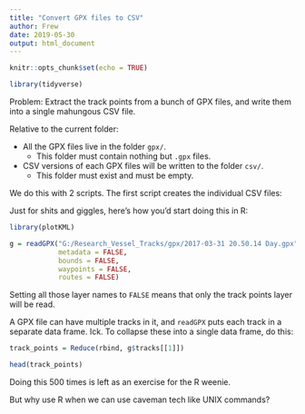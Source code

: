```yaml
---
title: "Convert GPX files to CSV"
author: Frew
date: 2019-05-30
output: html_document
---
```


```r
knitr::opts_chunk$set(echo = TRUE)
```

```r
library(tidyverse)
```

Problem: Extract the track points from a bunch of GPX files, and write them into a single mahungous CSV file.

Relative to the current folder:

  - All the GPX files live in the folder `gpx/`.
    - This folder must contain nothing but `.gpx` files.
  - CSV versions of each GPX files will be written to the folder `csv/`.
    - This folder must exist and must be empty.

We do this with 2 scripts. The first script creates the individual CSV files:

<!-- ```{bash eval=FALSE} -->
<!-- # gpx2csv -->
<!-- # -->
<!-- # This script converts -->
<!-- # all of the .gpx files in the specified input directory -->
<!-- # into .csv files in the specified output directory. -->
<!-- # -->
<!-- # Note: The .csv files are give meaningless unique names, -->
<!-- # on the assumption that they'll be combined into a single CSV file -->
<!-- # before they're used for anything else. -->
<!-- # -->
<!-- # Developed on macOS Mojave, -->
<!-- # using MacPorts "gdal", "ossp-uuid", and "parallel" -->
<!-- # -->
<!-- # Don't bother trying to run this on Windows :-P -->

<!--     # directory containing the .gpx input files -->
<!--     # -->
<!-- gpx_dir=gpx -->

<!--     # directory to contain the .csv output files -->
<!--     # -->
<!-- csv_dir=csv -->

<!-- # You shouldn't have to change anything below here -->

<!--     # ogr2ogr options: -->
<!--     # - output format is CSV -->
<!--     # - point coordinates will be copied into X and Y columns -->
<!--     # -->
<!-- ogr_opts='-f CSV -lco GEOMETRY=AS_XY' -->

<!--     # the name of the GPX layer containing the ship track points -->
<!--     # -->
<!-- gpx_layer=track_points -->

<!--     # current time in seconds since 1970-01-01 00:00:00 UTC -->
<!--     # -->
<!-- start=$(date +%s) -->

<!--     # loop thru the .gpx files in the input directory -->
<!--     # -->
<!--     # use uuid to construct unique output filenames -->
<!--     # -->
<!--     # Note: We could just run ogr2ogr inside the loop, but instead we -->
<!--     # send the commands to parallel, which runs as many of them at -->
<!--     # once as the host computer can handle. This winds up being at -->
<!--     # least 2x faster. -->
<!--     # -->
<!-- for gpx in ${gpx_dir}/*; do -->
<!--     echo ogr2ogr ${ogr_opts} ${csv_dir}/$(uuid).csv "'${gpx}'" ${gpx_layer} -->
<!-- done \ -->
<!--     | parallel -j 0 -->

<!--     # display run time in seconds -->
<!--     # -->
<!-- echo $(($(date +%s) - start)) seconds -->
<!-- ``` -->

<!-- Note: The first time I ran this, I got errors from a few of the GPX files: -->

<!-- ``` -->
<!-- gpx/20120605.gpx -->
<!-- ERROR 1: XML parsing of GPX file failed : junk after document element at line 32174, column 0 -->

<!-- gpx/20150318.gpx -->
<!-- ERROR 1: XML parsing of GPX file failed : junk after document element at line 10025, column 1 -->

<!-- gpx/20150320.gpx -->
<!-- ERROR 1: XML parsing of GPX file failed : not well-formed (invalid token) at line 18390, column 4 -->
<!-- ``` -->

<!-- I "fixed" these files by hand, deleting everything from the offending line to the end of the file. -->

<!-- The second script extracts only the columns we care about from the CSV files, and merges them into a single CSV file: -->

<!-- ```{bash eval=FALSE} -->
<!-- # csvcat -->
<!-- # -->
<!-- # This script merges the .csv files created by gpx2csv.sh -->
<!-- # into a single .csv file containing only lat, lon, and time columns -->
<!-- # -->
<!-- # Developed on macOS Mojave, using MacPort "gawk" -->

<!--     # folder containing the input .csv files -->
<!--     # -->
<!-- csv_dir=csv -->

<!--     # output CSV file -->
<!--     # -->
<!-- out_file=all.csv -->

<!-- gawk ' -->
<!--         # input fields separated by "," -->
<!--         # -->
<!--     BEGIN { FS = "," } -->

<!--         # CSV header for the output file -->
<!--         # -->
<!--     BEGIN { print "lon,lat,time" } -->

<!--         # skip input CSV header lines -->
<!--         # -->
<!--     /^X,Y/ { next } -->

<!--         # skip duplicate input lines -->
<!--         # -->
<!--     already[$0]++ { next } -->

<!--         # output the lat, lon, and time columns -->
<!--         # -->
<!--     { printf("%s,%s,%s\n", $1, $2, $7) } -->

<!-- ' ${csv_dir}/*.csv > ${out_file} -->
<!-- ``` -->

Just for shits and giggles, here's how you'd start doing this in R:

```r
library(plotKML)

g = readGPX("G:/Research_Vessel_Tracks/gpx/2017-03-31 20.50.14 Day.gpx",
            metadata = FALSE,
            bounds = FALSE,
            waypoints = FALSE,
            routes = FALSE)
```

Setting all those layer names to `FALSE` means that only the track points layer will be read.

A GPX file can have multiple tracks in it, and `readGPX` puts each track in a separate data frame. Ick. To collapse these into a single data frame, do this:

```r
track_points = Reduce(rbind, g$tracks[[1]])

head(track_points)


```

Doing this 500 times is left as an exercise for the R weenie.

But why use R when we can use caveman tech like UNIX commands?